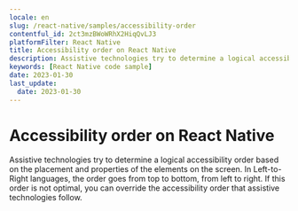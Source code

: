 ```yaml
---
locale: en
slug: /react-native/samples/accessibility-order
contentful_id: 2ct3mzBWoWRhX2HiqQvLJ3
platformFilter: React Native
title: Accessibility order on React Native
description: Assistive technologies try to determine a logical accessibility order based on the placement and properties of the elements on the screen.
keywords: [React Native code sample]
date: 2023-01-30
last_update:
  date: 2023-01-30
---
```


# Accessibility order on React Native

Assistive technologies try to determine a logical accessibility order based on the placement and properties of the elements on the screen. In Left-to-Right languages, the order goes from top to bottom, from left to right. If this order is not optimal, you can override the accessibility order that assistive technologies follow.

<CodeSample id="accessibility-order" locale="en" platform="react native"/>
